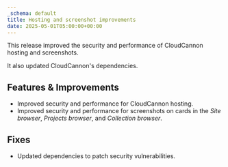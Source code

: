 ```yaml
---
_schema: default
title: Hosting and screenshot improvements
date: 2025-05-01T05:00:00+00:00
---
```

This release improved the security and performance of CloudCannon hosting and screenshots.

It also updated CloudCannon's dependencies.

## Features & Improvements

* Improved security and performance for CloudCannon hosting.
* Improved security and performance for screenshots on cards in the *Site browser*, *Projects browser*, and *Collection browser*.

## Fixes

* Updated dependencies to patch security vulnerabilities.